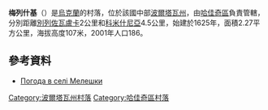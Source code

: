 {{coord|50|14|15|N|33|43|35|E|scale:100000_region:UA|display=title}}

'''梅列什基'''（{{lang-uk|Мелешки}}）是[[烏克蘭|烏克蘭]]的村落，位於該國中部[[波爾塔瓦州|波爾塔瓦州]]，由[[哈佳奇區|哈佳奇區]]負責管轄，分別距離[[別列佐瓦盧卡|別列佐瓦盧卡]]2公里和[[科米什尼亞|科米什尼亞]]4.5公里，始建於1625年，面積2.27平方公里，海拔高度107米，2001年人口186。

==參考資料==
* [http://weather.in.ua/ua/poltavskaja/15388 Погода в селі Мелешки] {{Wayback|url=http://weather.in.ua/ua/poltavskaja/15388 |date=20160305104654 }}

{{DEFAULTSORT:Мелешки}}
[[Category:波爾塔瓦州村落|Category:波爾塔瓦州村落]]
[[Category:哈佳奇區村落|Category:哈佳奇區村落]]


{{Poltava-geo-stub}}
